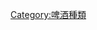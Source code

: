 {{Navbox
|name   = 啤酒分类
|title  = [[啤酒分类列表|啤酒分类]]
|state = {{{state|autocollapse}}}
|bodyclass = hlist
|above  = 
* [[爱尔啤酒|艾尔]]
* [[拉格啤酒|拉格]]
|group1 = [[比利时啤酒]]
|list1  =
* [[修道院啤酒|艾比]]
* [[双料啤酒]]
* [[弗兰德红色艾尔]]
* [[拉比克]]
* [[弗兰德棕啤]]
* [[季节啤酒|塞松]]
* [[三料啤酒]]
* [[白啤酒|白啤]]
|group2 = [[德国啤酒]]
|list2  =
* [[老啤]]
* [[柏林白啤]]
* [[博克啤酒]]
* [[多特蒙德啤酒]]
* [[深色啤酒]]
* [[戈斯啤酒]]
* [[拉格淡啤酒|淡色拉格]]
* [[凯勒啤酒]]
* [[科隆啤酒]]
* [[三月啤酒]]
* [[黑啤]]
* [[烟熏啤酒]]
* [[小麦啤酒]]
|group3 = [[英国啤酒]]
|list3  =
* [[大麦酒]]
* [[苦啤酒]]
* [[棕色艾尔]]
* [[印度淡色艾尔]]
* [[愛爾輕啤酒|轻艾尔]]
* [[老艾尔]]
* [[波特啤酒|波特]]
* [[苏格兰艾尔]]
* [[司陶特啤酒|世涛]]
|group4 = [[美国啤酒]]
|list4  =
* [[琥珀色艾尔]]
* [[美式淡色艾尔]]
* [[奶油艾尔]]
* [[冰拉格]]
|group5 = 其他
|list5  =
* [[法式贮藏啤酒]]
* [[铜色艾尔]]
* [[爱尔兰红色艾尔]]
* [[清淡啤酒]]
* [[淡色艾尔]]
* [[比尔森啤酒|比尔森]] 
* [[黑麦啤酒]]
* [[酸啤酒]] 
* [[维也纳拉格]]
|group6 = 参见
|list6  =
* [[啤酒历史]]
* [[世界各地啤酒品牌]]
* [[啤酒品尝]]
* [[啤酒侍酒师]]
* [[水果和蔬菜啤酒]]
* [[低醇啤酒]]
}}<noinclude>
{{collapsible option}}
[[Category:啤酒種類]]
</noinclude>